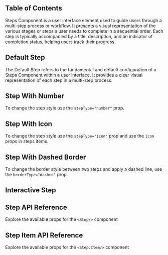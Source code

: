 


## Table of Contents

Steps Component is a user interface element used to guide users through a multi-step process or workflow. It presents a visual representation of the various stages or steps a user needs to complete in a sequential order. Each step is typically accompanied by a title, description, and an indicator of completion status, helping users track their progress.

## Default Step

The Default Step refers to the fundamental and default configuration of a Steps Component within a user interface. It provides a clear visual representation of each step in a multi-step process.

<CodePreview github="Steps" code={DefaultStepCode}>
  <DefaultStep />
</CodePreview>

## Step With Number

To change the step style use the `stepType="number"` prop.

<CodePreview github="Steps" code={StepWithNumberCode}>
  <StepWithNumber />
</CodePreview>

## Step With Icon

To change the step style use the `stepType="icon"` prop and use the `icon` props in steps items.

<CodePreview github="Steps" code={StepWithIconCode}>
  <StepWithIcon />
</CodePreview>

## Step With Dashed Border

To change the border style between two steps and apply a dashed line, use the `borderType="dashed"` prop.

<CodePreview github="Steps" code={StepWithDashedBorderCode}>
  <StepWithDashedBorder />
</CodePreview>

## Interactive Step

<CodePreview github="Steps" code={InterActiveStepCode}>
  <InterActiveStep />
</CodePreview>

## Step API Reference

Explore the available props for the `<Step/>` component

<ComponentApi data={stepPropsAPI} />

## Step Item API Reference

Explore the available props for the `<Step.Item/>` component

<ComponentApi data={StepItemsAPI} />
